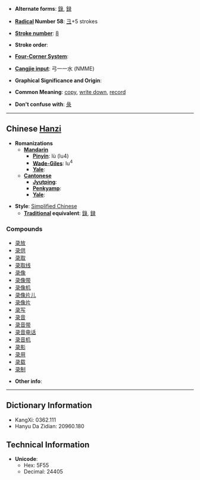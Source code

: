 * '''Alternate forms''': [[錄]], [[録]]

* '''[[Wiktionary:Chinese radical index| Radical]] Number 58''': [[Wiktionary:Chinese radical index 彐|彐]]+5 strokes

* '''[[Wiktionary:Chinese total strokes index|Stroke number]]''': [[Wiktionary:Chinese total strokes index 8|8]]

* '''Stroke order''': 

* '''[[Wiktionary:Chinese four corner index|Four-Corner System]]''': 

* '''[[Wiktionary:Chinese Cangjie index|Cangjie input]]''': 弓一一水 (NMME)

* '''Graphical Significance and Origin''': 

* '''Common Meaning''': [[copy]], [[write down]], [[record]]

* '''Don't confuse with''': [[彔]]
----

== Chinese [[Hanzi]] ==

* '''Romanizations'''
** '''[[Mandarin]]'''
*** '''[[Pinyin]]''': lù (lu4)
*** '''[[Wade-Giles]]''': lu<sup>4</sup>
*** '''[[Yale]]''': 
** '''[[Cantonese]]'''
*** '''[[Jyutping]]''':
*** '''[[Penkyamp]]''': 
*** '''[[Yale]]''': 

* '''Style''': [[Simplified Chinese]] 
** '''[[Traditional Chinese|Traditional]] equivalent''': [[錄]], [[録]]

===Compounds===
*[[录放]]
*[[录供]]
*[[录取]]
*[[录取线]]
*[[录像]]
*[[录像带]]
*[[录像机]]
*[[录像片儿]]
*[[录像片]]
*[[录写]]
*[[录音]]
*[[录音带]]
*[[录音电话]]
*[[录音机]]
*[[录影]]
*[[录用]]
*[[录载]]
*[[录制]]

* '''Other info''': 

----

== Dictionary Information ==

* KangXi: 0362.111
* Hanyu Da Zidian: 20960.180

== Technical Information ==

* '''Unicode''':
** Hex: 5F55
** Decimal: 24405